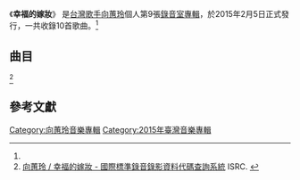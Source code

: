 {{Infobox Album
| Name  = 幸福的嫁妝
| Type  = 專輯
| Cover  = Mika Xiang 2015.jpg
| Artist  = [[向蕙玲|向蕙玲]]
| Released   = 2015年2月5日<ref name="fiveMusic">[http://www.5music.com.tw/CDList-C.asp?cdno=436385679234 向蕙玲 / 幸福的嫁妝 - 五大唱片] FIVEMUSIC. {{zh-tw}}</ref>
| Recorded  = 2014年12月3日
| Genre = [[台語流行音樂|台語流行音樂]]
| Length = 
| Label = [[豪記唱片|豪記唱片]]
| Producer = 巴布
| Last album = [[月娘的眼淚|月娘的眼淚]]<br/><small>2014年</small>
| This album = '''幸福的嫁妝'''<br/><small>2015年</small>
| Next album = [[女人心事|女人心事]]<br/><small>2016年</small>
}}
《'''幸福的嫁妝'''》 是[[台灣|台灣]][[歌手|歌手]][[向蕙玲|向蕙玲]]個人第9張[[錄音室專輯|錄音室專輯]]，於2015年2月5日正式發行，一共收錄10首歌曲。<ref name="fiveMusic"/>

==曲目==
<ref>[http://isrc.ncl.edu.tw/music_view.aspx?item=14591 向蕙玲 / 幸福的嫁妝 - 國際標準錄音錄影資料代碼查詢系統] {{Wayback|url=http://isrc.ncl.edu.tw/music_view.aspx?item=14591 |date=20150419045536 }} ISRC. {{zh-tw}}</ref>
{{Tracklist
| title1 = 幸福的嫁妝
| music1 = 吳梵
| lyrics1 = 鳳芝/吳梵
| arranger1 = 張振-{杰}-
| longnote1 = 民視《[[嫁妝|嫁妝]]》片尾曲
| length1 = 

| title2 = 愛你的記誌
| music2 = 石國人
| lyrics2 = 石國人
| arranger2 = 張振-{杰}-
| longnote2 = 
| length2 = 

| title3 = 失去你不後悔
| music3 = 陳緯倫
| lyrics3 = 吳梵
| arranger3 = 張振-{杰}-
| longnote3 =
| length3 = 

| title4 = 月娘的背影
| music4 = 陳偉強
| lyrics4 = 簡華冷
| arranger4 = 張振-{杰}-
| longnote4 = 
| length4 =

| title5 = 絕情風
| music5 = 蕭蔓萱
| lyrics5 = 巴布
| arranger5 = 尤景仰
| longnote5 = 
| length5 = 

| title6 = 疼惜阮的心
| music6 = 廖偉志
| lyrics6 = 廖偉志
| arranger6 = 張振-{杰}-
| longnote6 = 
| length6 = 

| title7 = 愛兩難
| music7 = 黃俊銘
| lyrics7 = 竹間也
| arranger7 = 尤景仰
| longnote7 = 
| length7 = 

| title8 = 我一個
| music8 = 陳碩彥
| lyrics8 = 陳碩彥
| arranger8 = 張振-{杰}-
| longnote8 = 
| length8 = 

| title9 = 我願意
| music9 = 黃文龍
| lyrics9 = 邱宏瀛
| arranger9 = 黃文龍
| note9 = 
| longnote9 =
| length9 = 

| title10 = 我是真愛你
| music10 = 王宗凱
| lyrics10 = 王宗凱
| arranger10 = 尤景仰
| note10 = 
| longnote10 = 
| length10 = 

| total_length = 
}}

==參考文獻==
<references/>
[[Category:向蕙玲音樂專輯|Category:向蕙玲音樂專輯]]
[[Category:2015年臺灣音樂專輯|Category:2015年臺灣音樂專輯]]